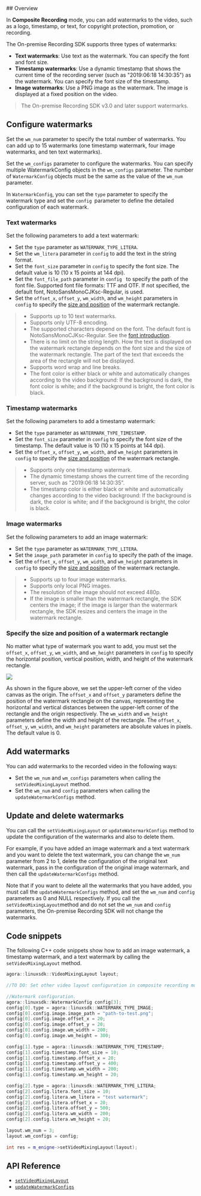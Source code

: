 <PlatformWrapper platform="linux-cpp">
## Overview

In **Composite Recording** mode, you can add watermarks to the video, such as a logo, timestamp, or text, for copyright protection, promotion, or recording.

The On-premise Recording SDK supports three types of watermarks:

- **Text watermarks**: Use text as the watermark. You can specify the font and font size.
- **Timestamp watermarks**: Use a dynamic timestamp that shows the current time of the recording server (such as "2019:06:18 14:30:35") as the watermark. You can specify the font size of the timestamp.
- **Image watermarks**: Use a PNG image as the watermark. The image is displayed at a fixed position on the video.

> The On-premise Recording SDK v3.0 and later support watermarks.

## Configure watermarks

Set the `wm_num` parameter to specify the total number of watermarks. You can add up to 15 watermarks (one timestamp watermark, four image watermarks, and ten text watermarks).

Set the `wm_configs` parameter to configure the watermarks. You can specify multiple WatermarkConfig objects in the `wm_configs` parameter. The number of `WatermarkConfig` objects must be the same as the value of the `wm_num` parameter.

In `WatermarkConfig`, you can set the `type` parameter to specify the watermark type and set the `config `parameter to define the detailed configuration of each watermark.

### Text watermarks

Set the following parameters to add a text watermark:
- Set the `type` parameter as `WATERMARK_TYPE_LITERA`. 
- Set the `wm_litera` parameter in `config` to add the text in the string format. 
- Set the `font_size` parameter in `config` to specify the font size. The default value is 10 (10 x 15 points at 144 dpi).
- Set the `font_file_path` parameter in `config ` to specify the path of the font file. Supported font file formats: TTF and OTF. If not specified, the default font, NotoSansMonoCJKsc-Regular, is used.
- Set the `offset_x`, `offset_y`, `wm_width`, and `wm_height` parameters in `config` to specify the [size and position](#size) of the watermark rectangle.

> - Supports up to 10 text watermarks.
> - Supports only UTF-8 encoding.
> - The supported characters depend on the font. The default font is NotoSansMonoCJKsc-Regular. See the [font introduction](https://www.google.com/get/noto/help/cjk/).
> - There is no limit on the string length. How the text is displayed on the watermark rectangle depends on the font size and the size of the watermark rectangle. The part of the text that exceeds the area of the rectangle will not be displayed.
> - Supports word wrap and line breaks.
> - The font color is either black or white and automatically changes according to the video background: If the background is dark, the font color is white; and if the background is bright, the font color is black.

### Timestamp watermarks

Set the following parameters to add a timestamp watermark:
- Set the `type` parameter as `WATERMARK_TYPE_TIMESTAMP`.
- Set the `font_size` parameter in `config` to specify the font size of the timestamp. The default value is 10 (10 x 15 points at 144 dpi).
- Set the `offset_x`, `offset_y`, `wm_width`, and `wm_height` parameters in `config` to specify the [size and position](#size) of the watermark rectangle.

> - Supports only one timestamp watermark.
> - The dynamic timestamp shows the current time of the recording server, such as "2019:06:18 14:30:35".
> - The timestamp color is either black or white and automatically changes according to the video background: If the background is dark, the color is white; and if the background is bright, the color is black.

### Image watermarks

Set the following parameters to add an image watermark:
- Set the `type` parameter as `WATERMARK_TYPE_LITERA`. 
- Set the `image_path` parameter in `config` to specify the path of the image. 
- Set the `offset_x`, `offset_y`, `wm_width`, and `wm_height` parameters in `config` to specify the [size and position](#size) of the watermark rectangle.

> - Supports up to four image watermarks.
> - Supports only local PNG images.
> - The resolution of the image should not exceed 480p.
> - If the image is smaller than the watermark rectangle, the SDK centers the image; if the image is larger than the watermark rectangle, the SDK resizes and centers the image in the watermark rectangle.

### <a name= "size"></a>Specify the size and position of a watermark rectangle

No matter what type of watermark you want to add, you must set the `offset_x`, `offset_y`, `wm_width`, and `wm_height` parameters in `config` to specify the horizontal position, vertical position, width, and height of the watermark rectangle.

![](https://web-cdn.agora.io/docs-files/1564741820900)

As shown in the figure above, we set the upper-left corner of the video canvas as the origin. The `offset_x` and `offset_y` parameters define the position of the watermark rectangle on the canvas, representing the horizontal and vertical distances between the upper-left corner of the rectangle and the origin respectively. The `wm_width` and `wm_height` parameters define the width and height of the rectangle. The `offset_x`, `offset_y`, `wm_width`, and `wm_height` parameters are absolute values in pixels. The default value is 0.

## Add watermarks

You can add watermarks to the recorded video in the following ways:

- Set the `wm_num` and `wm_configs` parameters when calling the `setVideoMixingLayout` method.
- Set the `wm_num` and `config` parameters when calling the `updateWatermarkConfigs` method.

## Update and delete watermarks

You can call the `setVideoMixingLayout` or `updateWatermarkConfigs` method to update the configuration of the watermarks and also to delete them.

For example, if you have added an image watermark and a text watermark and you want to delete the text watermark, you can change the `wm_num` parameter from 2 to 1, delete the configuration of the original text watermark, pass in the configuration of the original image watermark, and then call the `updateWatermarkConfigs` method.

Note that if you want to delete all the watermarks that you have added, you must call the `updateWatermarkConfigs` method, and set the `wm_num` and `config` parameters as 0 and NULL respectively. If you call the `setVideoMixingLayout`method and do not set the `wm_num` and `config` parameters, the On-premise Recording SDK will not change the watermarks.

## Code snippets

The following C++ code snippets show how to add an image watermark, a timestamp watermark, and a text watermark by calling the `setVideoMixingLayout` method.

```c++
agora::linuxsdk::VideoMixingLayout layout;
 
//TO DO: Set other video layout configuration in composite recording mode here.
 
//Watermark configuration.
agora::linuxsdk::WatermarkConfig config[3];
config[0].type = agora::linuxsdk::WATERMARK_TYPE_IMAGE;
config[0].config.image.image_path = "path-to-test.png";
config[0].config.image.offset_x = 20;
config[0].config.image.offset_y = 20;
config[0].config.image.wm_width = 200;
config[0].config.image.wm_height = 300;
 
config[1].type = agora::linuxsdk::WATERMARK_TYPE_TIMESTAMP;
config[1].config.timestamp.font_size = 10;
config[1].config.timestamp.offset_x = 20;
config[1].config.timestamp.offset_y = 400;
config[1].config.timestamp.wm_width = 200;
config[1].config.timestamp.wm_height = 20;
 
config[2].type = agora::linuxsdk::WATERMARK_TYPE_LITERA;
config[2].config.litera.font_size = 10;
config[2].config.litera.wm_litera = "test watermark";
config[2].config.litera.offset_x = 20;
config[2].config.litera.offset_y = 500;
config[2].config.litera.wm_width = 200;
config[2].config.litera.wm_height = 20;
 
layout.wm_num = 3;
layout.wm_configs = config;
 
int res = m_enigne->setVideoMixingLayout(layout);
```

## API Reference

- [`setVideoMixingLayout`](./API%20Reference/recording_cpp/classagora_1_1recording_1_1_i_recording_engine.html#a4ac28b9e2342729c1b54400a5abb1d90)
- [`updateWatermarkConfigs`](./API%20Reference/recording_cpp/classagora_1_1recording_1_1_i_recording_engine.html#ac9431f0003db4f1d123dab8b4cc39202)

</PlatformWrapper>